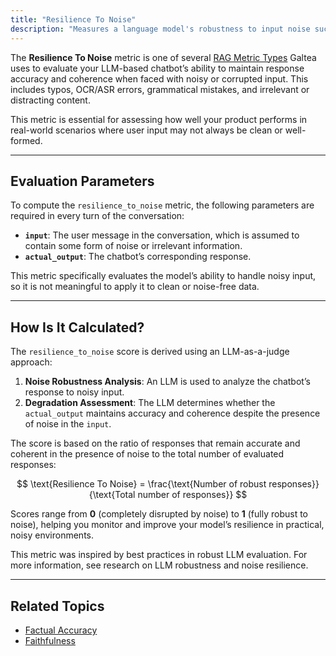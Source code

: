 ```yaml
---
title: "Resilience To Noise"
description: "Measures a language model's robustness to input noise such as typos, OCR/ASR errors, grammatical mistakes, and distracting content."
---
```


The **Resilience To Noise** metric is one of several [RAG Metric Types](/concepts/metric-type) Galtea uses to evaluate your LLM-based chatbot’s ability to maintain response accuracy and coherence when faced with noisy or corrupted input. This includes typos, OCR/ASR errors, grammatical mistakes, and irrelevant or distracting content.

This metric is essential for assessing how well your product performs in real-world scenarios where user input may not always be clean or well-formed.

---

## Evaluation Parameters

To compute the `resilience_to_noise` metric, the following parameters are required in every turn of the conversation:

- **`input`**: The user message in the conversation, which is assumed to contain some form of noise or irrelevant information.
- **`actual_output`**: The chatbot’s corresponding response.

This metric specifically evaluates the model’s ability to handle noisy input, so it is not meaningful to apply it to clean or noise-free data.

---

## How Is It Calculated?

The `resilience_to_noise` score is derived using an LLM-as-a-judge approach:

1. **Noise Robustness Analysis**: An LLM is used to analyze the chatbot’s response to noisy input.
2. **Degradation Assessment**: The LLM determines whether the `actual_output` maintains accuracy and coherence despite the presence of noise in the `input`.

The score is based on the ratio of responses that remain accurate and coherent in the presence of noise to the total number of evaluated responses:

$$
\text{Resilience To Noise} = \frac{\text{Number of robust responses}}{\text{Total number of responses}}
$$

Scores range from **0** (completely disrupted by noise) to **1** (fully robust to noise), helping you monitor and improve your model’s resilience in practical, noisy environments.

<Note>This metric was inspired by best practices in robust LLM evaluation. For more information, see research on LLM robustness and noise resilience.</Note>

---

## Related Topics

- [Factual Accuracy](/concepts/metric-type/factual-accuracy)
- [Faithfulness](/concepts/metric-type/faithfulness)
